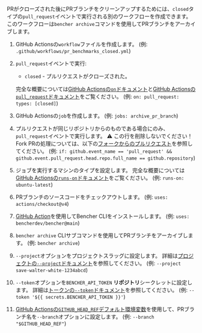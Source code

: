 
PRがクローズされた後にPRブランチをクリーンアップするためには、`closed`タイプの`pull_request`イベントで実行される別のワークフローを作成できます。このワークフローは`bencher archive`コマンドを使用してPRブランチをアーカイブします。

<PullRequestsClosedCode />

1. GitHub Actionsの`workflow`ファイルを作成します。
   (例: `.github/workflows/pr_benchmarks_closed.yml`)
2. `pull_request`イベントで実行:
   - `closed` - プルリクエストがクローズされた。

   完全な概要については[GitHub Actionsの`on`ドキュメント][github actions on]と[GitHub Actionsの`pull_request`ドキュメント][github action pull_request]をご覧ください。
   (例: `on: pull_request: types: [closed]`)
3. GitHub Actionsの`job`を作成します。
   (例: `jobs: archive_pr_branch`)
4. プルリクエストが同じリポジトリからのものである場合にのみ、`pull_request`イベントで実行します。
   ⚠️ この行を削除しないでください！
   Fork PRの処理については、以下の[フォークからのプルリクエスト][pull requests from forks]を参照してください。
   (例: `if: github.event_name == 'pull_request' && github.event.pull_request.head.repo.full_name == github.repository`)
5. ジョブを実行するマシンのタイプを設定します。
   完全な概要については[GitHub Actionsの`runs-on`ドキュメント][github actions runs-on]をご覧ください。
   (例: `runs-on: ubuntu-latest`)
6. PRブランチのソースコードをチェックアウトします。
   (例: `uses: actions/checkout@v4`)
7. [GitHub Action][bencher cli github action]を使用してBencher CLIをインストールします。
   (例: `uses: bencherdev/bencher@main`)
8. `bencher archive` CLIサブコマンドを使用してPRブランチをアーカイブします。
   (例: `bencher archive`)
9. `--project`オプションをプロジェクトスラッグに設定します。
   詳細は[プロジェクトの`--project`ドキュメント][project option]を参照してください。
   (例: `--project save-walter-white-1234abcd`)
10. `--token`オプションを`BENCHER_API_TOKEN` **リポジトリ**シークレットに設定します。
    詳細は[トークンの`--token`ドキュメント][token option]を参照してください。
    (例: `--token '${{ secrets.BENCHER_API_TOKEN }}'`)
11. [GitHub Actionsの`GITHUB_HEAD_REF`デフォルト環境変数][github default environment variables]を使用して、PRブランチ名を`--branch`オプションに設定します。
    (例: `--branch "$GITHUB_HEAD_REF"`)


[github actions on]: https://docs.github.com/ja/actions/using-workflows/workflow-syntax-for-github-actions#on
[github action pull_request]: https://docs.github.com/ja/webhooks/webhook-events-and-payloads#pull_request
[github actions runs-on]: https://docs.github.com/ja/actions/using-workflows/workflow-syntax-for-github-actions#jobsjob_idruns-on
[bencher cli github action]: https://github.com/marketplace/actions/bencher-cli
[github default environment variables]: https://docs.github.com/ja/actions/writing-workflows/choosing-what-your-workflow-does/store-information-in-variables

[project option]: /ja/docs/explanation/bencher-run/#--project-project
[token option]: /ja/docs/explanation/bencher-run/#--token-token

[pull requests from forks]: #pull-requests-from-forks
